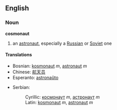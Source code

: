 ==English==
===Noun===
'''cosmonaut'''
# an [[astronaut]], especially a [[Russian]] or [[Soviet]] one
====Translations====
{{top}}
*Bosnian: [[kosmonaut]] ''m'', [[astronaut]] ''m''
*Chinese: [[航天员]]
*Esperanto: [[astronaŭto]]
{{mid}}
*Serbian:
*:Cyrillic: [[космонаут]] ''m'', [[астронаут]] ''m''
*:Latin: [[kosmonaut]] ''m'', [[astronaut]] ''m''
{{bottom}}